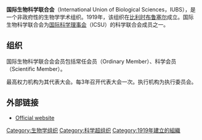 '''国际生物科学联合会'''（International Union of Biological Sciences，IUBS），是一个非政府性的生物学学术组织。1919年，该组织在[[比利时|比利时]][[布鲁塞尔|布鲁塞尔]]成立。国际生物科学联合会为[[国际科学理事会|国际科学理事会]]（ICSU）的科学联合会成员之一。

== 组织 ==
国际生物科学联合会会员包括常任会员（Ordinary Member）、科学会员（Scientific Member）。

最高权力机构为其代表大会。每3年召开代表大会一次。执行机构为执行委员会。

==外部链接==
* [http://iubs.org/ Official website]{{Wayback|url=http://iubs.org/ |date=20100522035312 }}

{{國際科學理事會}}
{{Authority control}}
[[Category:生物学组织|Category:生物学组织]]
[[Category:科学超组织|Category:科学超组织]]
[[Category:1919年建立的組織|Category:1919年建立的組織]]